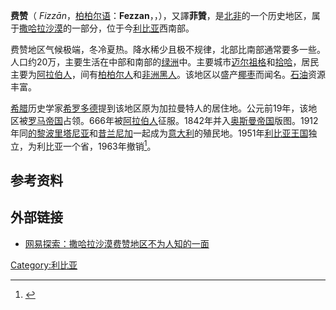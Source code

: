 {{Infobox settlement
| name                            = 费赞
| native_name                     = {{lang|ber|ⴼⵣⵣⴰⵏ}}<br>{{lang|ar|فزان}}
| native_name_lang                = 
| settlement_type         = [[历史地区|历史地区]]
| subdivision_type=[[國家|國家]]
| subdivision_name={{flag|Libya}}
| image_skyline                   = 
| image_alt                       = 
| image_caption                   = 
| image_flag                      = Flag of Fezzan-Ghadames.svg
| flag_alt                        = 
| image_shield                    = 
| shield_alt                      = 
| image_map                       = Ottoman Provinces Of Present day Libyapng-zh.png
| map_alt                         = 
| map_caption                     = 1934至1963年，费赞为利比亚的一个省
| seat_type                       = [[首府|首府]]
| seat                            = [[塞卜哈|塞卜哈]]
| leader_title                    = 
| leader_name                     = 
| leader_party                    = 
| governing_body                  = 
| established_title               = 
| established_date                = 
| area_total_km2                  = 551,170
| area_footnotes                  = <ref>Abdel Aziz Tarih Sharaf, "Jughrafia Libia", Munsha’at al Ma’arif, Alexandria, 2nd ed., 1971, pp.232–233.</ref>
| population_as_of                = 2006
| population_total                = 442,090
| population_footnotes            = <ref>2006 census, based on the sum of population of districts Murzuq, Sabha, Wadi al Hayaa, Ghat, Jufra, Wadi al Shatii</ref>
| population_density_km2          = auto
| coordinates                     = 
| iso_code                        = 
| website                         = 
| footnotes                       = 
| area_code_type                  = 
| area_code                       = 
| official_name                   = 
}}

'''费赞'''（{{lang-ar|فزان}} ''Fizzān''，[[柏柏尔语|柏柏尔语]]：'''Fezzan'''，{{lang-tr|Fizan}}，{{lang-la|Phasania}}），又譯'''菲贊'''，是[[北非|北非]]的一个历史地区，属于[[撒哈拉沙漠|撒哈拉沙漠]]的一部分，位于今[[利比亚|利比亚]]西南部。 

费赞地区气候极端，冬冷夏热。降水稀少且极不规律，北部比南部通常要多一些。人口约20万，主要生活在中部和南部的[[绿洲|绿洲]]中。主要城市[[迈尔祖格|迈尔祖格]]和[[拾哈|拾哈]]，居民主要为[[阿拉伯人|阿拉伯人]]，间有[[柏柏尔人|柏柏尔人]]和[[非洲|非洲]][[黑人|黑人]]。该地区以盛产[[椰枣|椰枣]]而闻名。[[石油|石油]]资源丰富。

[[希腊|希腊]]历史学家[[希罗多德|希罗多德]]提到该地区原为加拉曼特人的居住地。公元前19年，该地区被[[罗马帝国|罗马帝国]]占领。666年被[[阿拉伯人|阿拉伯人]]征服。1842年并入[[奥斯曼帝国|奥斯曼帝国]]版图。1912年同[[的黎波里塔尼亚|的黎波里塔尼亚]]和[[昔兰尼加|昔兰尼加]]一起成为[[意大利|意大利]]的殖民地。1951年[[利比亚王国|利比亚王国]]独立，为利比亚一个省，1963年撤销<ref>{{Cite web |url=http://www.britannica.com/EBchecked/topic/205720/Fezzan |title=www.britannica.com |access-date=2011-12-30 |archive-date=2015-05-09 |archive-url=https://web.archive.org/web/20150509213056/http://www.britannica.com/EBchecked/topic/205720/Fezzan |dead-url=no }}</ref>。

==参考资料==
{{reflist}}
==外部链接==
*[https://web.archive.org/web/20090928110809/http://discover.news.163.com/09/0924/09/5JVF9BNU000125LI.html 网易探索：撒哈拉沙漠费赞地区不为人知的一面]
{{Authority control}}
[[Category:利比亚|Category:利比亚]]